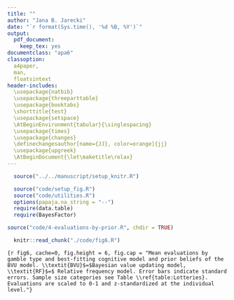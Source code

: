 ```yaml
---
title: ""
author: "Jana B. Jarecki"
date: "`r format(Sys.time(), '%d %B, %Y')`"
output:
  pdf_document:
    keep_tex: yes
documentclass: "apa6"
classoption:
  a4paper,
  man,
  floatsintext
header-includes:
  \usepackage{natbib}
  \usepackage{threeparttable}
  \usepackage{booktabs}
  \shorttitle{test}
  \usepackage{setspace}
  \AtBeginEnvironment{tabular}{\singlespacing}
  \usepackage{times}
  \usepackage{changes}
  \definechangesauthor[name={JJ}, color=orange]{jj}
  \usepackage{upgreek}
  \AtBeginDocument{\let\maketitle\relax}
---
```


```r
  source("../../manuscript/setup_knitr.R")
```

```r
  source("code/setup_fig.R")
  source("code/utilities.R")
  options(papaja.na_string = "--")
  require(data.table)
  require(BayesFactor)
```

```r
source("code/4-evaluations-by-prior.R", chdir = TRUE)
```


\added[id=jj]{To test these hypotheses, participants were classified as relative-frequency learners (RF-type; $n=`r d[prior=="no", length(unique(id))]`$), Bayesian learners with prior beliefs that gains are more likely than zero outcomes, $\alpha_0 > \beta_0$ ($n=`r d[prior=="gain", length(unique(id))]`$), and Bayesian learners with prior beliefs that zero outcomes are more likely than gains, $\alpha_0 < \beta_0$ ($n=`r d[prior=="zero", length(unique(id))]`$), based on the individually best-fitting cognitive model. The participants that were best described by the baseline model and that showed qualitative model mis-fit (Figures \ref{fig:fig3} and \ref{fig:fig5}) were excluded ($n=`r 80-N`$).}

\added[id=jj]{Figure \ref{fig:fig6}a shows that the RF-type participants kept their valuations relatively stable independent of sample size whereas the Bayesian participants changed their evaluations with sample size. Those Bayesian participants who were described by a prior belief that zero outcomes were very likely (zero-outcome prior) increased their evaluations of p-bets. Those Bayesian participants who were described by prior belief that positive outcomes were very likely (gain prior) slightly decreased their evaluations of \$-bets, as predicted. Statistical analyses by means of a Bayesian mixed-effects model}\footnote{Regressing the (normalized, within-person z-standardized) evaluations on the predictors sample size category (coded as 1,2,3,4), gamble type, and learner class (BVU-gain-prior, BVU-loss-prior, RF) and interactions of the predictors, with a by-participant random intercept; categorical predictors were effects-coded to facilitate interpretation of interactions. The statistical model used weakly informative priors.} \added[id=jj]{supported a model that includes a sample size x learner type interaction and a gamble type x learner type interaction ($M_1$) over a model without the first interaction term ($BF\textsubscript{10} `r BF_value1`$) and over a model without the second interaction term ($BF\textsubscript{20} `r BF_value2`$). The modal posterior regression coefficient estimates for the effect of sample size on valuation in Bayesian learners with zero-outcome priors who sampled p-bets was positive, $b_\textsubscript{BVU,zero,p-bet}$ `r b_pz`, and for Bayesians with gain priors who sampled \$-bets the estimate was negative, $b_\textsubscript{BVU,gain,\$-bet}$ `r b_dg`, as hypothesized. For RF-type participants and contrary to the RF model predictions, the estimated regression coefficients for the effect of sample size on the valuations showed trends: the modal coefficient for p-bets was $b_\textsubscript{RF,p-bet}$ `r b_pn`, and for \$-bets it was $b_\textsubscript{RF,\$-bet}$ `r b_dn`. This indicates that even those participants best-described by the relative frequency model were influenced by sample size to a small degree.}

```r
  knitr::read_chunk("./code/fig6.R")
```

```{r fig6, cache=0, fig.height = 6, fig.cap = "Mean evaluations by gamble type and best-fitting cognitive model and prior beliefs of the BVU model. \\textit{BVU}$=$Bayesian value updating model, \\textit{RF}$=$ Relative frequency model. Error bars indicate standard errors. Sample size categories see Table \\ref{table:Lotteries}. Evaluations are scaled to 0-1 and z-standardized at the individual level."}
```

\textit{Predictions about confidence.}
\added[id=jj]{The Bayesian model also predicts that people's confidence in their beliefs should increase with more evidence they gather. Thus Bayesian learners' confidence is expected to increase with sample size. The relative frequency model makes no predictions about confidence. To test this, we classified participants into Bayesian and relative-frequency learners based on the best-fitting model. Mean confidence ratings of Bayesian-type learners, z-standardized within participants, increased only slightly from the extra small sample size ($`r d[samplesizecat == "xs" & model == "bvu", paste_msd(conf_scaled, label = T)]`$), to the small sample size ($`r d[samplesizecat == "s" & model == "bvu", paste_msd(conf_scaled, label = T)]`$), medium sample size ($`r d[samplesizecat == "m" & model == "bvu", paste_msd(conf_scaled, label = T)]`$), and large sample size ($`r d[samplesizecat == "l" & model == "bvu", paste_msd(conf_scaled, label = T)]`$, Figure \ref{fig:fig6}b), but statistical analyses showed that a linear regression model}\footnote{Regressing the (within-person z-standardized) confidence ratings on the predictors sample size category (coded as 1,2,3,4), gamble type, and winning model (BVU, RF), and interactions of the predictors, with a by-participant random intercept; categorical predictors were effects-coded to facilitate interpretation of interactions.} \added[id=jj]{($M_1$) that includes the sample size as predictor performed worse than an intercept-only model ($BF_{01}`r 1/BF_conf_prior`$).}
